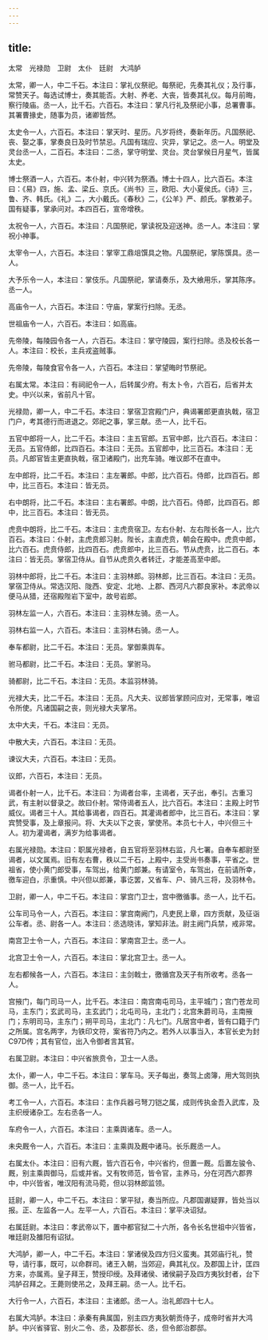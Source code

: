 ```yaml
---
---
---
```

title: 
---

太常　光禄勋　卫尉　太仆　廷尉　大鸿胪

太常，卿一人，中二千石。本注曰：掌礼仪祭祀。每祭祀，先奏其礼仪；及行事，常赞天子。每选试博士，奏其能否。大射、养老、大丧，皆奏其礼仪。每月前晦，察行陵庙。丞一人，比千石。六百石。本注曰：掌凡行礼及祭祀小事，总署曹事。其署曹掾史，随事为员，诸卿皆然。

太史令一人，六百石。本注曰：掌天时、星历。凡岁将终，奏新年历。凡国祭祀、丧、娶之事，掌奏良日及时节禁忌。凡国有瑞应、灾异，掌记之。丞一人。明堂及灵台丞一人，二百石。本注曰：二丞，掌守明堂、灵台。灵台掌候日月星气，皆属太史。

博士祭酒一人，六百石。本仆射，中兴转为祭酒。博士十四人，比六百石。本注曰：《易》四，施、孟、梁丘、京氏。《尚书》三，欧阳、大小夏侯氏。《诗》三，鲁、齐、韩氏。《礼》二，大小戴氏。《春秋》二，《公羊》严、颜氏。掌教弟子。国有疑事，掌承问对。本四百石，宣帝增秩。

太祝令一人，六百石。本注曰：凡国祭祀，掌读祝及迎送神。丞一人。本注曰：掌祝小神事。

太宰令一人，六百石。本注曰：掌宰工鼎俎馔具之物。凡国祭祀，掌陈馔具。丞一人。

大予乐令一人，本注曰：掌伎乐。凡国祭祀，掌请奏乐，及大飨用乐，掌其陈序。丞一人。

高庙令一人，六百石。本注曰：守庙，掌案行扫除。无丞。

世祖庙令一人，六百石。本注曰：如高庙。

先帝陵，每陵园令各一人，六百石。本注曰：掌守陵园，案行扫除。丞及校长各一人。本注曰：校长，主兵戎盗贼事。

先帝陵，每陵食官令各一人，六百石。本注曰：掌望晦时节祭祀。

右属太常。本注曰：有祠祀令一人，后转属少府。有太卜令，六百石，后省并太史。中兴以来，省前凡十官。

光禄勋，卿一人，中二千石。本注曰：掌宿卫宫殿门户，典谒署郎更直执戟，宿卫门户，考其德行而进退之。郊祀之事，掌三献。丞一人，比千石。

五官中郎将一人，比二千石。本注曰：主五官郎。五官中郎，比六百石。本注曰：无员。五官侍郎，比四百石。本注曰：无员。五官郎中，比三百石。本注曰：无员。凡郎官皆主更直执戟，宿卫诸殿门，出充车骑。唯议郎不在直中。

左中郎将，比二千石。本注曰：主左署郎。中郎，比六百石。侍郎，比四百石。郎中，比三百石。本注曰：皆无员。

右中朗将，比二千石。本注曰：主右署郎。中朗，比六百石。侍郎，比四百石。郎中，比三百石。本注曰：皆无员。

虎贲中朗将，比二千石。本注曰：主虎贲宿卫。左右仆射、左右陛长各一人，比六百石。本注曰：仆射，主虎贲郎习射。陛长，主直虎贲，朝会在殿中。虎贲中郎，比六百石。虎贲侍郎，比四百石。虎贲郎中，比三百石。节从虎贲，比二百石。本注曰：皆无员。掌宿卫侍从。自节从虎贲久者转迁，才能差高至中郎。

羽林中郎将，比二千石。本注曰：主羽林郎。羽林郎，比三百石。本注曰：无员。掌宿卫侍从。常选汉阳、陇西、安定、北地、上郡、西河凡六郡良家补。本武帝以便马从猎，还宿殿陛岩下室中，故号岩郎。

羽林左监一人，六百石。本注曰：主羽林左骑。丞一人。

羽林右监一人，六百石。本注曰：主羽林右骑。丞一人。

奉车都尉，比二千石。本注曰：无员。掌御乘舆车。

驸马都尉，比二千石。本注曰：无员。掌驸马。

骑都尉，比二千石。本注曰：无员。本监羽林骑。

光禄大夫，比二千石。本注曰：无员。凡大夫、议郎皆掌顾问应对，无常事，唯诏令所使。凡诸国嗣之丧，则光禄大夫掌吊。

太中大夫，千石。本注曰：无员。

中散大夫，六百石。本注曰：无员。

谏议大夫，六百石。本注曰：无员。

议郎，六百石，本注曰：无员。

谒者仆射一人，比千石。本注曰：为谒者台率，主谒者，天子出，奉引。古重习武，有主射以督录之。故曰仆射。常侍谒者五人，比六百石。本注曰：主殿上时节威仪。谒者三十人。其给事谒者，四百石。其灌谒者郎中，比三百石。本注曰：掌宾赞受事，及上章报问。将、大夫以下之丧，掌使吊。本员七十人，中兴但三十人。初为灌谒者，满岁为给事谒者。

右属光禄勋。本注曰：职属光禄者，自五官将至羽林右监，凡七署。自奉车都尉至谒者，以文属焉。旧有左右曹，秩以二千石，上殿中，主受尚书奏事，平省之。世祖省，使小黄门郎受事，车驾出，给黄门郎兼。有请室令，车驾出，在前请所幸，徼车迎白，示重慎。中兴但以郎兼，事讫罢，又省车、户、骑凡三将，及羽林令。

卫尉，卿一人，中二千石。本注曰：掌宫门卫士，宫中徼循事。丞一人，比千石。

公车司马令一人，六百石。本注曰：掌宫南阙门，凡吏民上章，四方贡献，及征诣公车者。丞、尉各一人。本注曰：丞选晓讳，掌知非法。尉主阙门兵禁，戒非常。

南宫卫士令一人，六百石。本注曰：掌南宫卫士。丞一人。

北宫卫士令一人，六百石。本注曰：掌北宫卫士。丞一人。

左右都候各一人，六百石。本注曰：主剑戟士，徼循宫及天子有所收考。丞各一人。

宫掖门，每门司马一人，比千石。本注曰：南宫南屯司马，主平城门；宫门苍龙司马，主东门；玄武司马，主玄武门；北屯司马，主北门；北宫朱爵司马，主南掖门；东明司马，主东门；朔平司马，主北门：凡七门。凡居宫中者，皆有口籍于门之所属。宫名两字，为铁印文符，案省符乃内之。若外人以事当入，本官长史为封C97D传；其有官位，出入令御者言其官。

右属卫尉。本注曰：中兴省旅贲令，卫士一人丞。

太仆，卿一人，中二千石。本注曰：掌车马。天子每出，奏驾上卤簿，用大驾则执御。丞一人，比千石。

考工令一人，六百石。本注曰：主作兵器弓弩刀铠之属，成则传执金吾入武库，及主织绶诸杂工。左右丞各一人。

车府令一人，六百石。本注曰：主乘舆诸车。丞一人。

未央厩令一人，六百石。本注曰：主乘舆及厩中诸马。长乐厩丞一人。

右属太仆。本注曰：旧有六厩，皆六百石令，中兴省约，但置一厩。后置左骏令、厩，别主乘舆御马，后或并省。又有牧师范，皆令官，主养马，分在河西六郡界中，中兴皆省，唯汉阳有流马菀，但以羽林郎监领。

廷尉，卿一人，中二千石。本注曰：掌平狱，奏当所应。凡郡国谳疑罪，皆处当以报。正、左监各一人。左平一人，六百石。本注曰：掌平决诏狱。

右属廷尉。本注曰：孝武帝以下，置中都官狱二十六所，各令长名世祖中兴皆省，唯廷尉及雒阳有诏狱。

大鸿胪，卿一人，中二千石。本注曰：掌诸侯及四方归义蛮夷。其郊庙行礼，赞导，请行事，既可，以命群司。诸王入朝，当郊迎，典其礼仪。及郡国上计，匡四方来，亦属焉。皇子拜王，赞授印绶。及拜诸侯、诸侯嗣子及四方夷狄封者，台下鸿胪召拜之。王薨则使吊之，及拜王嗣。丞一人。比千石。

大行令一人，六百石，本注曰：主诸郎。丞一人。治礼郎四十七人。

右属大鸿胪。本注曰：承秦有典属国，别主四方夷狄朝贡侍子，成帝时省并大鸿胪。中兴省驿官、别火二令、丞，及郡邸长、丞，但令郎治郡邸。

